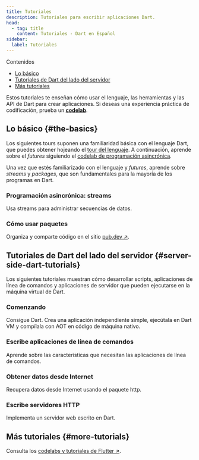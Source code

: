 ```yaml
---
title: Tutoriales
description: Tutoriales para escribir aplicaciones Dart.
head:
  - tag: title
    content: Tutoriales - Dart en Español
sidebar:
  label: Tutoriales
---
```



Contenidos
- [Lo básico](/dart/tutoriales-y-codelabs/tutoriales#the-basics)
- [Tutoriales de Dart del lado del servidor](/dart/tutoriales-y-codelabs/tutoriales#server-side-dart-tutorials)
- [Más tutoriales](/dart/tutoriales-y-codelabs/tutoriales#more-tutorials)

<TopBanner />

Estos tutoriales te enseñan cómo usar el lenguaje, las herramientas y las API de Dart para crear aplicaciones. Si deseas una experiencia práctica de codificación, prueba un **[codelab](/dart/tutoriales-y-codelabs/codelabs/codelabs)**.

## Lo básico \{#the-basics\}

Los siguientes tours suponen una familiaridad básica con el lenguaje Dart, que puedes obtener hojeando el [tour del lenguaje](/dart/lenguaje/conceptos-basicos). A continuación, aprende sobre el *futures* siguiendo el [codelab de programación asincrónica](/dart/tutoriales-y-codelabs/codelabs/async-await).

Una vez que estés familiarizado con el lenguaje y *futures*, aprende sobre *streams* y *packages*, que son fundamentales para la mayoría de los programas en Dart.

### Programación asincrónica: streams

Usa streams para administrar secuencias de datos.

### Cómo usar paquetes

Organiza y comparte código en el sitio [pub.dev ↗](https://pub.dev).

## Tutoriales de Dart del lado del servidor \{#server-side-dart-tutorials\}

Los siguientes tutoriales muestran cómo desarrollar scripts, aplicaciones de línea de comandos y aplicaciones de servidor que pueden ejecutarse en la máquina virtual de Dart.

### Comenzando

Consigue Dart. Crea una aplicación independiente simple, ejecútala en Dart VM y compílala con AOT en código de máquina nativo.

### Escribe aplicaciones de línea de comandos

Aprende sobre las características que necesitan las aplicaciones de línea de comandos.

### Obtener datos desde Internet

Recupera datos desde Internet usando el paquete http.

### Escribe servidores HTTP

Implementa un servidor web escrito en Dart.

## Más tutoriales \{#more-tutorials\}

Consulta los [codelabs y tutoriales de Flutter ↗](https://docs.flutter.dev/codelabs).

<BottomBanner />
